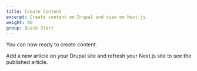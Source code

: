 ```yaml
---
title: Create Content
excerpt: Create content on Drupal and view on Next.js
weight: 80
group: Quick Start
---
```


You can now ready to create content.

Add a new article on your Drupal site and refresh your Next.js site to see the published article.
